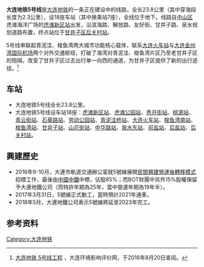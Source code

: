 {{noteTA
|G1 =Transport}}
{{DL Future infrastructure}}
{{Future public transportation}}
{{Pathnav|大连地铁}}
{{Infobox rail system-route
|名称=大连地铁5号线
|banner_color={{大连地铁颜色|5号线}}
|类型=[[城市轨道交通系统|城市轨道交通系统]]
|系统=[[大连地铁|大连地铁]]
|状态=建设中
|起点=[[虎滩新区站|虎滩新区]]
|终点=[[后关村站|后关村]]
|车站数=18
|线路类型=地下/高架
|车辆段=后关村车辆段
|全长=23.8千米
|轨道数=2
|轨距={{标准轨}}
|电气化=[[接触网供电|接触网供电]] 1500V
|编组=6节编组B型车
|map={{大连地铁5号线RDT}}
}}

'''大连地铁5号线'''是[[大连地铁|大连地铁]]的一条正在建设中的线路，全长23.8公里（其中穿海段长度为2.3公里），设18座车站（其中换乘站7座），全线位于地下。线路自[[中山区_(大连市)|中山区]]虎滩海洋广场的[[虎滩新区站|虎滩新区站]]出发，沿滨海路、解放路、友好街、甘井子路、泉水规划道路布置，终点站位于[[甘井子区|甘井子区]][[后关村站|后关村站]]。

5号线串联起青泥洼、梭鱼湾两大城市功能核心载体，联系[[大连火车站|大连火车站]]与[[大连金州湾国际机场|大连金州湾国际机场]]两个对外交通枢纽，打破了海湾对青泥洼、梭鱼湾片区乃至老甘井子区的阻隔，改变了甘井子区过去出行单一向西的通道，为甘井子区提供了新的出行途径。<ref>[http://www.dl-eia.com/gongshi2_detail.php?id=589 大连地铁 5号线工程] {{Wayback|url=http://www.dl-eia.com/gongshi2_detail.php?id=589 |date=20190812194213 }}，大连环境影响评价网，于2016年8月20日查阅。</ref>

== 车站 ==
*大连地铁5号线全长23.8公里。
*大连地铁5号线设车站18座：[[虎滩新区站|虎滩新区站]]、[[虎滩公园站|虎滩公园站]]、[[秀月街站|秀月街站]]、[[桃源站_(大连)|桃源站]]、[[青云街站|青云街站]]、[[石葵路站|石葵路站]]、[[劳动公园站|劳动公园站]]、[[青泥洼桥站|青泥洼桥站]]、[[大连站_(快轨)|大连火车站]]、[[梭鱼湾南站|梭鱼湾南站]]、[[梭鱼湾站|梭鱼湾站]]、[[甘井子站|甘井子站]]、[[山花街站|山花街站]]、[[中华路站|中华路站]]、[[泉水东站|泉水东站]]、[[前盐站|前盐站]]、[[后盐站|后盐站]]、[[后关村站|后关村站]]。

== 興建歷史 ==
*2016年9-10月，大連市軌道交通辦公室就5號線展開[[民間興建營運後轉移模式|民間興建營運後轉移模式]]招標工作，最後由[[中國中鐵|中國中鐵]]中標，佔股85%；而BOT財團中另外15%股權保留予大連地鐵公司（而特許年期為25年，當中營運年期為19年半）。
*2017年3月31日，5號線正式動工，當時預計2021年通車。
*2018年5月，大連地鐵公司表示5號線將延至2023年完工。

== 参考资料 ==
{{reflist}}

{{大连地铁5号线}}
{{大连市城市轨道交通}}

[[Category:大连地铁|Category:大连地铁]]